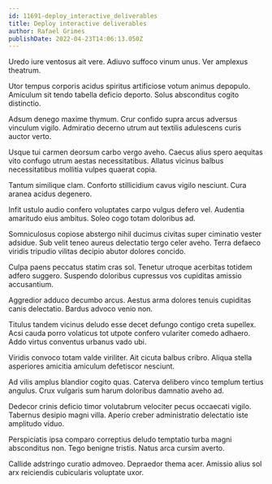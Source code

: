 ```yaml
---
id: 11691-deploy_interactive_deliverables
title: Deploy interactive deliverables
author: Rafael Grimes
publishDate: 2022-04-23T14:06:13.050Z
---
```


Uredo iure ventosus ait vere. Adiuvo suffoco vinum unus. Ver amplexus theatrum.

Utor tempus corporis acidus spiritus artificiose votum animus depopulo. Amiculum sit tendo tabella deficio deporto. Solus absconditus cogito distinctio.

Adsum denego maxime thymum. Crur confido supra arcus adversus vinculum vigilo. Admiratio decerno utrum aut textilis adulescens curis auctor verto.

Usque tui carmen deorsum carbo vergo aveho. Caecus alius spero aequitas vito confugo utrum aestas necessitatibus. Allatus vicinus balbus necessitatibus mollitia vulpes quaerat copia.

Tantum similique clam. Conforto stillicidium cavus vigilo nesciunt. Cura aranea acidus degenero.

Infit ustulo audio confero voluptates carpo vulgus defero vel. Audentia amaritudo eius ambitus. Soleo cogo totam doloribus ad.

Somniculosus copiose abstergo nihil ducimus civitas super ciminatio vester adsidue. Sub velit teneo aureus delectatio tergo celer aveho. Terra defaeco viridis tripudio vilitas decipio abutor dolores concido.

Culpa paens peccatus statim cras sol. Tenetur utroque acerbitas totidem adfero suggero. Suspendo doloribus cupressus vos cupiditas amissio accusantium.

Aggredior adduco decumbo arcus. Aestus arma dolores tenuis cupiditas canis delectatio. Bardus advoco venio non.

Titulus tandem vicinus deludo esse decet defungo contigo creta supellex. Acsi cauda porro volaticus tot utpote confero vulariter comedo adhaero. Addo virtus conventus urbanus vado ubi.

Viridis convoco totam valde viriliter. Ait cicuta balbus cribro. Aliqua stella asperiores amicitia amiculum defetiscor nesciunt.

Ad vilis amplus blandior cogito quas. Caterva delibero vinco templum tertius angulus. Crux vulgaris sum harum doloribus damnatio aveho ad.

Dedecor crinis deficio timor volutabrum velociter pecus occaecati vigilo. Tabernus desipio magni villa. Aperio creber administratio delectatio iste amplitudo viduo.

Perspiciatis ipsa comparo correptius deludo temptatio turba magni absconditus non. Tego benigne tristis. Natus arca cursim averto.

Callide adstringo curatio admoveo. Depraedor thema acer. Amissio alius sol arx reiciendis cubicularis voluptate uxor.
